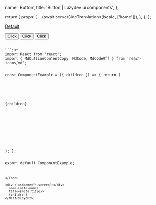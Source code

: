 
  name: 'Button',
  title: 'Button | Lazydev ui components',
};

  return {
    props: {
      ...(await serverSideTranslations(locale, ['home'])),
    },
  };
};

<SidebarLink>
  <a href="#default" className="sidebar__link">
    Default
  </a>
</SidebarLink>

<PrevAndNext leftPath="/docs/theme" rightPath="/docs/components/alert" />

<div id="default"></div>

<ComponentExample name="Default" paragraph="This is a paragraph">

  <button className="btn btn__primary">Click</button>
  <button className="btn btn__primary">Click</button>
  <button className="btn btn__primary">Click</button>
  
</ComponentExample>

<Code>
```jsx
import React from 'react';
import { MdOutlineContentCopy, MdCode, MdCodeOff } from 'react-icons/md';

const ComponentExample = ({ children }) => {
return (

<div>
  <div className="relative rounded-t-lg rounded-b-2xl bg-white dark:bg-darkPrimary pt-4 pb-10 md:pb-16 flex justify-center">
    <div className="space-x-2 select-none">{children}</div>
    <div className="absolute bottom-2 left-1/2 transform -translate-x-1/2 flex items-center space-x-2">
      <MdOutlineContentCopy className="hover:opacity-75 cursor-pointer text-primary dark:text-white" />
      <MdCode className="hover:opacity-75 cursor-pointer text-primary dark:text-white" />
    </div>
  </div>
</div>
); };

export default ComponentExample;
```
</Code>

<div className="h-screen"></div>
  name={meta.name}
  title={meta.title}>
  {children}
</NestedLayout>;
